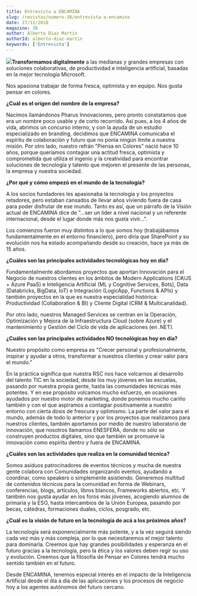 ```yaml
---
title: Entrevista a ENCAMINA
slug: /revistas/numero-38/entrevista-a-encamina
date: 27/11/2018
magazine: 38
author: Alberto Diaz Martin
authorId: alberto-diaz-martin
keywords: ['Entrevista']
---
```






![](/../images/partners/encamina.png#partner)**Transformamos digitalmente** a las medianas y grandes empresas con soluciones colaborativas, de productividad e inteligencia artificial, basadas en la mejor tecnología Microsoft.

Nos apasiona trabajar de forma fresca, optimista y en equipo. Nos gusta pensar en colores.

**¿Cuál es el origen del nombre de la empresa?**

Nacimos llamándonos Pharus Innovaciones, pero pronto constatamos que era un nombre poco usable y de corto recorrido. Así pues, a los 4 años de vida, abrimos un concurso interno, y con la ayuda de un estudio especializado en branding, decidimos que ENCAMINA comunicaba el espíritu de colaboración y futuro que no ponía ningún límite a nuestra misión. Por otro lado, nuestro refrán "Piensa en Colores" nació hace 10 años, porque queríamos contagiar una actitud fresca, optimista y comprometida que utiliza el ingenio y la creatividad para encontrar soluciones de tecnología y talento que mejoren el presente de las personas, la empresa y nuestra sociedad.

**¿Por qué y cómo empezó en el mundo de la tecnología?**

A los socios fundadores les apasionaba la tecnología y los proyectos retadores, pero estaban cansados de llevar años viviendo fuera de casa para poder disfrutar de ese mundo. Tanto es así, que un párrafo de la Visión actual de ENCAMINA dice de "…ser un líder a nivel nacional y un referente internacional, desde el lugar donde más nos gusta vivir…".

Los comienzos fueron muy distintos a lo que somos hoy (trabajábamos fundamentalmente en el entorno financiero), pero diría que SharePoint y su evolución nos ha estado acompañando desde su creación, hace ya más de 15 años.

**¿Cuáles son las principales actividades tecnológicas hoy en día?**

Fundamentalmente abordamos proyectos que aportan Innovación para el Negocio de nuestros clientes en los ámbitos de Modern Applications (C#/JS + Azure PaaS) e Inteligencia Artificial (ML y Cognitive Services, Bots), Data (Databricks, BigData, IoT) e Integración (LogicApp, Functions & APIs) y también proyectos en la que es nuestra especialidad histórica: Productividad (Collaboration & BI) y Cliente Digital (CRM & Multicanalidad).

Por otro lado, nuestros Managed Services se centran en la Operación, Optimización y Mejora de la Infraestructura Cloud (sobre Azure) y el mantenimiento y Gestión del Ciclo de vida de aplicaciones (en .NET).

**¿Cuáles son las principales actividades NO tecnológicas hoy en día?**

Nuestro propósito como empresa es "Crecer personal y profesionalmente, inspirar y ayudar a otros, transformar a nuestros clientes y crear valor para el mundo."

En la práctica significa que nuestra RSC nos hace volcarnos al desarrollo del talento TIC en la sociedad, desde los muy jóvenes en las escuelas, pasando por nuestra propia gente, hasta las comunidades técnicas más potentes. Y en ese propósito volcamos mucho esfuerzo, en ocasiones ayudados por nuestro motor de marketing, donde ponemos mucho cariño también y con el que aspiramos a contagiar positivamente a nuestro entorno con cierta dosis de frescura y optimismo. La parte del valor para el mundo, además de todo lo anterior y por los proyectos que realizamos para nuestros clientes, también aportamos por medio de nuestro laboratorio de innovación, que nosotros llamamos ENESFERA, donde no sólo se construyen productos digitales, sino que también se promueve la innovación como espíritu dentro y fuera de ENCAMINA.

**¿Cuáles son las actividades que realiza en la comunidad técnica?**

Somos asiduos patrocinadores de eventos técnicos y mucha de nuestra gente colabora con Comunidades organizando eventos, ayudando a coordinar, como speakers o simplemente asistiendo. Generemos multitud de contenidos técnicos para la comunidad en forma de Webinars, conferencias, blogs, artículos, libros blancos, Frameworks abiertos, etc. Y también nos gusta ayudar en los foros más jóvenes, acogiendo alumnos de primaria y la ESO, hasta intercambios de la Unión Europea, pasando por becas, cátedras, formaciones duales, ciclos, posgrado, etc.

**¿Cuál es la visión de futuro en la tecnología de acá a los próximos años?**

La tecnología será exponencialmente más potente, y a la vez seguirá siendo cada vez más y más compleja, por lo que necesitaremos el mejor talento para dominarla. Creemos que hay grandes posibilidades y esperanza en el futuro gracias a la tecnología, pero la ética y los valores deben regir su uso y evolución. Creemos que la filosofía de Pensar en Colores tendrá mucho sentido también en el futuro.

Desde ENCAMINA, tenemos especial interés en el impacto de la Inteligencia Artificial desde el día a día de las aplicaciones y los procesos de negocio hoy a los agentes autónomos del futuro cercano.​

 
 
